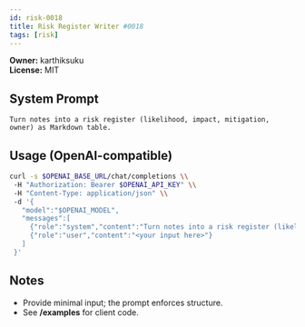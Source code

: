 ```yaml
---
id: risk-0018
title: Risk Register Writer #0018
tags: [risk]
---
```


**Owner:** karthiksuku  
**License:** MIT

## System Prompt
```text
Turn notes into a risk register (likelihood, impact, mitigation, owner) as Markdown table.
```

## Usage (OpenAI-compatible)
```bash
curl -s $OPENAI_BASE_URL/chat/completions \\
 -H "Authorization: Bearer $OPENAI_API_KEY" \\
 -H "Content-Type: application/json" \\
 -d '{
   "model":"$OPENAI_MODEL",
   "messages":[
     {"role":"system","content":"Turn notes into a risk register (likelihood, impact, mitigation, owner) as Markdown table."},
     {"role":"user","content":"<your input here>"}
   ]
 }'
```

## Notes
- Provide minimal input; the prompt enforces structure.
- See **/examples** for client code.

